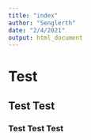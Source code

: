```yaml
---
title: "index"
author: "Senglerth"
date: "2/4/2021"
output: html_document
---
```


# Test
## Test Test
### Test Test Test